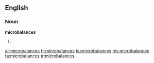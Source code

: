 ==English==

===Noun===
'''microbalances'''

# {{plural of|microbalance}}

[[ar:microbalances]]
[[fr:microbalances]]
[[ku:microbalances]]
[[my:microbalances]]
[[ta:microbalances]]
[[tr:microbalances]]